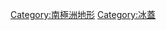 {{Catnav|頁面分類|各種主題的頁面分類|依大洲来作的分类|各大洲地理|南極洲地理}}

[[Category:南極洲地形|Category:南極洲地形]]
[[Category:冰蓋|Category:冰蓋]]